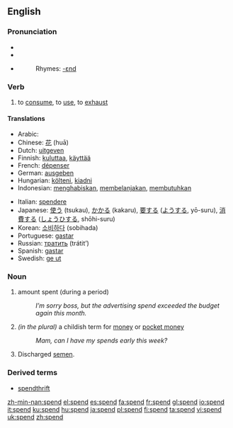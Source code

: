 ==English==

===Pronunciation===
*{{SAMPA|/spEnd/}}
*{{IPA|/spεnd/}}
*{{audio|en-us-spend.ogg|Audio (US)}}
*:Rhymes: [[Rhymes:English:-ɛnd|-ɛnd]]

===Verb===
{{en-verb|spends|spending|spent}}
# to [[consume]], to [[use]], to [[exhaust]]

====Translations====
{{top}}
*Arabic: {{ARchar|[[صرف]]}} {{Unicode|(ʂárafa)}}
*Chinese: [[花]] (huā)
*Dutch: [[uitgeven]]
*Finnish: [[kuluttaa]], [[käyttää]]
*French: [[dépenser]]
*German: [[ausgeben]]
*Hungarian: [[költeni]], [[kiadni]]
*Indonesian: [[habis|menghabiskan]], [[belanja|membelanjakan]], [[butuh|membutuhkan]]
{{mid}}
*Italian: [[spendere]]
*Japanese: [[使う]] (tsukau), [[かかる]] (kakaru), [[要]]する ([[よう]]する, yō-suru), [[消費]]する ([[しょうひ]]する, shōhi-suru)
*Korean: [[소비하다]] (sobihada)
*Portuguese: [[gastar]]
*Russian: [[тратить]] (trátit’)
*Spanish: [[gastar]]
*Swedish: [[ge ut]]
{{bottom}}

===Noun===
{{en-noun}}

# amount spent (during a period)
#:''I’m sorry boss, but the advertising spend exceeded the budget again this month.''
# ''(in the plural)'' a childish term for [[money]] or [[pocket money]]
#:''Mam, can I have my spends early this week?''
# Discharged [[semen]].

===Derived terms===
*[[spendthrift]]

[[zh-min-nan:spend]]
[[el:spend]]
[[es:spend]]
[[fa:spend]]
[[fr:spend]]
[[gl:spend]]
[[io:spend]]
[[it:spend]]
[[ku:spend]]
[[hu:spend]]
[[ja:spend]]
[[pl:spend]]
[[fi:spend]]
[[ta:spend]]
[[vi:spend]]
[[uk:spend]]
[[zh:spend]]